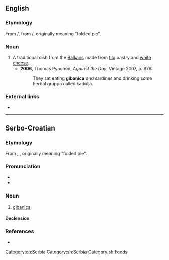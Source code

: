 ==English==

===Etymology===
From {{etyl|sh|en}} {{term|gìbanica|lang=sh}}/{{term|гѝбаница|lang=sh}}, from {{term|gíbati|lang=sh}}/{{term|sc=Cyrl|ги́бати||to sway, rock, swing; fold|lang=sh}}, originally meaning "folded pie".

===Noun===
{{en-noun}}

# A traditional dish from the [[Balkans]] made from [[filo]] pastry and [[white cheese]].
#* '''2006''', Thomas Pynchon, ''Against the Day'', Vintage 2007, p. 976:
#*: They sat eating '''gibanica''' and sardines and drinking some herbal grappa called kadulja.

===External links===
* {{pedialite}}

[[Category:en:Serbia]]

----

==Serbo-Croatian==

===Etymology===
From {{term|gib|lang=sh}}, {{term|gibati|lang=sh}}, originally meaning "folded pie".

===Pronunciation===
* {{IPA|/ɡǐbanit͡sa/|lang=sh}}
* {{hyphenation|gi|ba|ni|ca|lang=sh}}

===Noun===
{{sh-noun|g=f|head=gìbanica|r|гибаница|гѝбаница}}

# [[#English|gibanica]]

====Declension====
{{sh-decl-noun
|gibanica|gibanice
|gibanice|gibanica
|gibanici|gibanicama
|gibanicu|gibanice
|gibanice / gibanico|gibanice
|gibanici|gibanicama
|gibanicom|gibanicama
}}

===References===
* {{R:sh:HJP|fFdiXBI%3D}}

[[Category:sh:Serbia]]
[[Category:sh:Foods]]